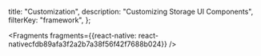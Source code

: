   title: "Customization",
  description: "Customizing Storage UI Components",
  filterKey: "framework",
};






<Fragments fragments={{react-native: react-nativecfdb89afa3f2a2b7a38f56f42f7688b024}} />
